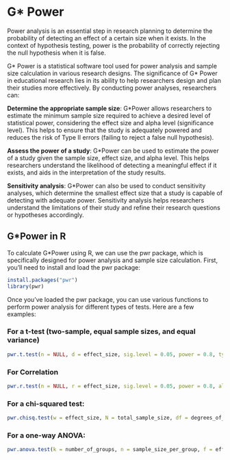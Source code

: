 # G\* Power

Power analysis is an essential step in research planning to determine the probability of detecting an effect of a certain size when it exists. In the context of hypothesis testing, power is the probability of correctly rejecting the null hypothesis when it is false.

G\* Power is a statistical software tool used for power analysis and sample size calculation in various research designs. The significance of G\* Power in educational research lies in its ability to help researchers design and plan their studies more effectively. By conducting power analyses, researchers can:

**Determine the appropriate sample size**: G\*Power allows researchers to estimate the minimum sample size required to achieve a desired level of statistical power, considering the effect size and alpha level (significance level). This helps to ensure that the study is adequately powered and reduces the risk of Type II errors (failing to reject a false null hypothesis).

**Assess the power of a study**: G\*Power can be used to estimate the power of a study given the sample size, effect size, and alpha level. This helps researchers understand the likelihood of detecting a meaningful effect if it exists, and aids in the interpretation of the study results.

**Sensitivity analysis**: G\*Power can also be used to conduct sensitivity analyses, which determine the smallest effect size that a study is capable of detecting with adequate power. Sensitivity analysis helps researchers understand the limitations of their study and refine their research questions or hypotheses accordingly.

## G\*Power in R

To calculate G*Power using R, we can use the pwr package, which is specifically designed for power analysis and sample size calculation. First, you'll need to install and load the pwr package:

````r
install.packages("pwr")
library(pwr)
````

Once you've loaded the pwr package, you can use various functions to perform power analysis for different types of tests. Here are a few examples:

### For a t-test (two-sample, equal sample sizes, and equal variance)

````r
pwr.t.test(n = NULL, d = effect_size, sig.level = 0.05, power = 0.8, type = "two.sample", alternative = "two.sided")
````

### For Correlation
````r
pwr.r.test(n = NULL, r = effect_size, sig.level = 0.05, power = 0.8, alternative = "two.sided")
````

### For a chi-squared test:

````r
pwr.chisq.test(w = effect_size, N = total_sample_size, df = degrees_of_freedom, sig.level = 0.05, power = NULL)
````

### For a one-way ANOVA:

````r
pwr.anova.test(k = number_of_groups, n = sample_size_per_group, f = effect_size, sig.level = 0.05, power = NULL)
````
